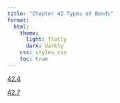 ```yaml
---
title: "Chapter 42 Types of Bonds"
format:
  html:
    theme:
      light: flatly
      dark: darkly
    css: styles.css
    toc: true
---
```


[42.4](./42.4.qmd)

[42.7](./42.7.qmd)
